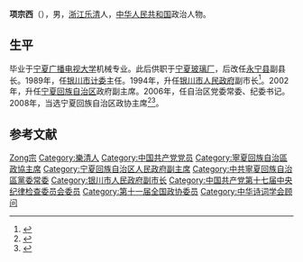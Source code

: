 '''项宗西'''（{{bd|1947年|||catIdx=Xiang項}}），男，[[浙江|浙江]][[乐清|乐清]]人，[[中华人民共和国|中华人民共和国]]政治人物。

== 生平 ==
毕业于[[宁夏广播电视大学|宁夏广播电视大学]]机械专业。此后供职于[[宁夏玻璃厂|宁夏玻璃厂]]，后改任[[永宁县|永宁县]]副县长。1989年，任[[银川市计委|银川市计委]]主任。1994年，升任[[银川市人民政府|银川市人民政府]]副市长<ref>{{cite web|title=项宗西当选宁夏新一届政协主席|url=http://news.sina.com.cn/c/2008-01-20/203913293847s.shtml|publisher=新浪网|accessdate=2012-03-03}}</ref>。2002年，升任[[宁夏回族自治区|宁夏回族自治区]]政府副主席。2006年，任自治区党委常委、纪委书记。2008年，当选宁夏回族自治区政协主席<ref>{{cite news|title=宁夏政协主席项宗西：保增长促和谐，创造性地做好宁夏政协工作|url=http://www.people.com.cn/GB/32306/143124/147550/9554936.html|accessdate=2012-03-03|newspaper=人民网}}</ref><ref>{{cite web|title=张毅 王正伟 项宗西拜会历无畏|url=http://www.nxtv.com.cn/article/nxnews/20111209247448.html|publisher=宁夏广播电视总台|accessdate=2012-03-03|archive-url=https://web.archive.org/web/20120109225801/http://www.nxtv.com.cn/article/nxnews/20111209247448.html|archive-date=2012-01-09|dead-url=yes}}</ref>。

== 参考文献 ==
{{reflist}}

{{中国政治人物小作品}}
{{中华人民共和国宁夏回族自治区正职领导人|nocat}}
{{Navboxes
| title  = 项宗西在[[中华诗词学会|中华诗词学会]]的职务
| list1  =
{{中华诗词学会第三届理事会}}
}}

{{Authority control}}
{{DEFAULTSORT:Xiang項}}
[[Category:項姓|Zong宗]]
[[Category:樂清人|Category:樂清人]]
[[Category:中国共产党党员|Category:中国共产党党员]]
[[Category:寧夏回族自治區政協主席|Category:寧夏回族自治區政協主席]]
[[Category:宁夏回族自治区人民政府副主席|Category:宁夏回族自治区人民政府副主席]]
[[Category:中共寧夏回族自治區黨委常委|Category:中共寧夏回族自治區黨委常委]]
[[Category:银川市人民政府副市长|Category:银川市人民政府副市长]]
[[Category:中国共产党第十七届中央纪律检查委员会委员|Category:中国共产党第十七届中央纪律检查委员会委员]]
[[Category:第十一届全国政协委员|Category:第十一届全国政协委员]]
[[Category:中华诗词学会顾问|Category:中华诗词学会顾问]]